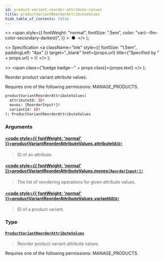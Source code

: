 ```yaml
---
id: product-variant-reorder-attribute-values
title: productVariantReorderAttributeValues
hide_table_of_contents: false
---
```


  <>
    <span
      style={{
        fontWeight: "normal",
        fontSize: ".5em",
        color: "var(--ifm-color-secondary-darkest)",
      }}
    >
      &nbsp;●&nbsp;
    </span>
  </>
);

  <>
    Specification
    <a
      className="link"
      style={{ fontSize: "1.5em", paddingLeft: "4px" }}
      target="\_blank"
      href={props.url}
      title={"Specified by " + props.url}
    >
      ⎘
    </a>
  </>
);

  <>
    <span class={"badge badge--" + props.class}>{props.text}</span>
  </>
);

Reorder product variant attribute values.

Requires one of the following permissions: MANAGE_PRODUCTS.

```graphql
productVariantReorderAttributeValues(
  attributeId: ID!
  moves: [ReorderInput!]!
  variantId: ID!
): ProductVariantReorderAttributeValues
```

### Arguments

#### [<code style={{ fontWeight: 'normal' }}>productVariantReorderAttributeValues.<b>attributeId</b></code>](#)<Bullet />[`ID!`](../../api-reference/scalars/id) <Badge class="secondary" text="non-null"/> <Badge class="secondary" text="scalar"/>

> ID of an attribute.

#### [<code style={{ fontWeight: 'normal' }}>productVariantReorderAttributeValues.<b>moves</b></code>](#)<Bullet />[`[ReorderInput!]!`](../../api-reference/inputs/reorder-input) <Badge class="secondary" text="non-null"/> <Badge class="secondary" text="input"/>

> The list of reordering operations for given attribute values.

#### [<code style={{ fontWeight: 'normal' }}>productVariantReorderAttributeValues.<b>variantId</b></code>](#)<Bullet />[`ID!`](../../api-reference/scalars/id) <Badge class="secondary" text="non-null"/> <Badge class="secondary" text="scalar"/>

> ID of a product variant.

### Type

#### [`ProductVariantReorderAttributeValues`](../../api-reference/objects/product-variant-reorder-attribute-values) <Badge class="secondary" text="object"/>

> Reorder product variant attribute values.

Requires one of the following permissions: MANAGE_PRODUCTS.

>
